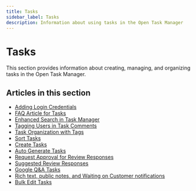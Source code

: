 ```yaml
---
title: Tasks
sidebar_label: Tasks
description: Information about using tasks in the Open Task Manager
---
```


# Tasks

This section provides information about creating, managing, and organizing tasks in the Open Task Manager.

## Articles in this section

- [Adding Login Credentials](./adding-login-credentials.mdx)
- [FAQ Article for Tasks](./faq-article-for-tasks.mdx)
- [Enhanced Search in Task Manager](./enhanced-search-in-task-manager.mdx)
- [Tagging Users in Task Comments](./tagging-users-in-task-comments.mdx)
- [Task Organization with Tags](./using-tags.mdx)
- [Sort Tasks](./sort-tasks.mdx)
- [Create Tasks](./create-tasks.mdx)
- [Auto Generate Tasks](./auto-generate-tasks.mdx)
- [Request Approval for Review Responses](./request-approval-for-review-responses.mdx)
- [Suggested Review Responses](./suggested-review-responses.mdx)
- [Google Q&A Tasks](./google-q-a-tasks.mdx)
- [Rich text, public notes, and Waiting on Customer notifications](./rich-text-public-notes-and-waiting-on-customer-notifications.mdx)
- [Bulk Edit Tasks](./bulk-edit-tasks.mdx)
